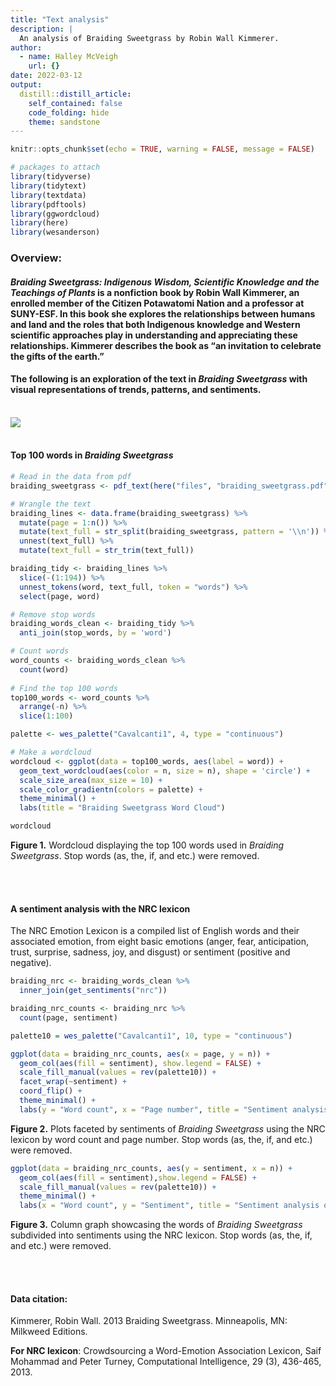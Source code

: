 ```yaml
---
title: "Text analysis"
description: |
  An analysis of Braiding Sweetgrass by Robin Wall Kimmerer.
author:
  - name: Halley McVeigh
    url: {}
date: 2022-03-12
output:
  distill::distill_article:
    self_contained: false
    code_folding: hide
    theme: sandstone
---
```



```r
knitr::opts_chunk$set(echo = TRUE, warning = FALSE, message = FALSE)

# packages to attach
library(tidyverse)
library(tidytext)
library(textdata)
library(pdftools)
library(ggwordcloud)
library(here)
library(wesanderson)
```
### Overview:
#### *Braiding Sweetgrass: Indigenous Wisdom, Scientific Knowledge and the Teachings of Plants* is a nonfiction book by Robin Wall Kimmerer, an enrolled member of the Citizen Potawatomi Nation and a professor at SUNY-ESF. In this book she explores the relationships between humans and land and the roles that both Indigenous knowledge and Western scientific approaches play in understanding and appreciating these relationships. Kimmerer describes the book as "an invitation to celebrate the gifts of the earth."

#### The following is an exploration of the text in *Braiding Sweetgrass* with visual representations of trends, patterns, and sentiments.

<br>
![](files/braiding_sweetgrass.jpg)
<br>
<br>


#### Top 100 words in *Braiding Sweetgrass*

```r
# Read in the data from pdf
braiding_sweetgrass <- pdf_text(here("files", "braiding_sweetgrass.pdf"))

# Wrangle the text
braiding_lines <- data.frame(braiding_sweetgrass) %>% 
  mutate(page = 1:n()) %>% 
  mutate(text_full = str_split(braiding_sweetgrass, pattern = '\\n')) %>% 
  unnest(text_full) %>% 
  mutate(text_full = str_trim(text_full))

braiding_tidy <- braiding_lines %>%
  slice(-(1:194)) %>% 
  unnest_tokens(word, text_full, token = "words") %>% 
  select(page, word)

# Remove stop words
braiding_words_clean <- braiding_tidy %>% 
  anti_join(stop_words, by = 'word')

# Count words
word_counts <- braiding_words_clean %>% 
  count(word)
  
# Find the top 100 words 
top100_words <- word_counts %>% 
  arrange(-n) %>% 
  slice(1:100)

palette <- wes_palette("Cavalcanti1", 4, type = "continuous")

# Make a wordcloud
wordcloud <- ggplot(data = top100_words, aes(label = word)) +
  geom_text_wordcloud(aes(color = n, size = n), shape = 'circle') +
  scale_size_area(max_size = 10) +
  scale_color_gradientn(colors = palette) +
  theme_minimal() +
  labs(title = "Braiding Sweetgrass Word Cloud")

wordcloud
```

**Figure 1.** Wordcloud displaying the top 100 words used in *Braiding Sweetgrass*. Stop words (as, the, if, and etc.) were removed. 


<br>
<br>



#### A sentiment analysis with the NRC lexicon 
The NRC Emotion Lexicon is a compiled list of English words and their associated emotion, from eight basic emotions (anger, fear, anticipation, trust, surprise, sadness, joy, and disgust) or sentiment (positive and negative). 

```r
braiding_nrc <- braiding_words_clean %>% 
  inner_join(get_sentiments("nrc"))

braiding_nrc_counts <- braiding_nrc %>% 
  count(page, sentiment)

palette10 = wes_palette("Cavalcanti1", 10, type = "continuous")

ggplot(data = braiding_nrc_counts, aes(x = page, y = n)) +
  geom_col(aes(fill = sentiment), show.legend = FALSE) +
  scale_fill_manual(values = rev(palette10)) +
  facet_wrap(~sentiment) +
  coord_flip() +
  theme_minimal() +
  labs(y = "Word count", x = "Page number", title = "Sentiment analysis of Braiding Sweetgrass using the NRC lexicon")


```

**Figure 2.** Plots faceted by sentiments of *Braiding Sweetgrass* using the NRC lexicon by word count and page number. Stop words (as, the, if, and etc.) were removed. 



```r
ggplot(data = braiding_nrc_counts, aes(y = sentiment, x = n)) +
  geom_col(aes(fill = sentiment),show.legend = FALSE) +
  scale_fill_manual(values = rev(palette10)) +
  theme_minimal() +
  labs(x = "Word count", y = "Sentiment", title = "Sentiment analysis of Braiding Sweetgrass using the NRC lexicon")
```

**Figure 3.** Column graph showcasing the words of *Braiding Sweetgrass* subdivided into sentiments using the NRC lexicon. Stop words (as, the, if, and etc.) were removed. 



<br>
<br>




#### **Data citation:** 
Kimmerer, Robin Wall. 2013 Braiding Sweetgrass. Minneapolis, MN: Milkweed Editions.


**For NRC lexicon**: Crowdsourcing a Word-Emotion Association Lexicon, Saif Mohammad and Peter Turney, Computational Intelligence, 29 (3), 436-465, 2013.




